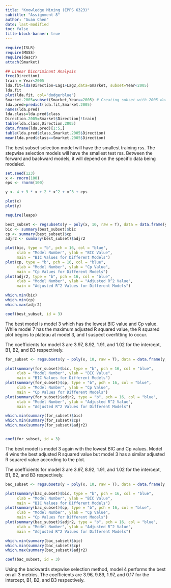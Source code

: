 ```yaml
---
title: "Knowledge Mining (EPPS 6323)"
subtitle: "Assignment 8"
author: "Guan Chen"
date: last-modified
toc: false
title-block-banner: true
---
```


```R
require(ISLR)
require(MASS)
require(descr)
attach(Smarket)

## Linear Discriminant Analysis
freq(Direction)
train = Year<2005
lda.fit=lda(Direction~Lag1+Lag2,data=Smarket, subset=Year<2005)
lda.fit
plot(lda.fit, col="dodgerblue")
Smarket.2005=subset(Smarket,Year==2005) # Creating subset with 2005 data for prediction
lda.pred=predict(lda.fit,Smarket.2005)
names(lda.pred)
lda.class=lda.pred$class
Direction.2005=Smarket$Direction[!train] 
table(lda.class,Direction.2005) 
data.frame(lda.pred)[1:5,]
table(lda.pred$class,Smarket.2005$Direction)
mean(lda.pred$class==Smarket.2005$Direction)


```

The best subset selection model will have the smallest training rss.
The stepwise selection models will have the smallest test rss. Between the forward and backward models, it will depend on the specific data being modeled. 

```R
set.seed(123)
x <- rnorm(100)
eps <- rnorm(100)

y <- 4 + 9 * x + 2 * x^2 + x^3 + eps

plot(x)
plot(y)

require(leaps)

best_subset <- regsubsets(y ~ poly(x, 10, raw = T), data = data.frame(y,x, nvmax = 10))
bic <- summary(best_subset)$bic
cp <- summary(best_subset)$cp
adjr2 <- summary(best_subset)$adjr2

plot(bic, type = "b", pch = 16, col = "blue", 
     xlab = "Model Number", ylab = "BIC Value", 
     main = "BIC Values for Different Models")
plot(cp, type = "b", pch = 16, col = "blue", 
     xlab = "Model Number", ylab = "Cp Value", 
     main = "Cp Values for Different Models")
plot(adjr2, type = "b", pch = 16, col = "blue", 
     xlab = "Model Number", ylab = "Adjusted R^2 Value", 
     main = "Adjusted R^2 Values for Different Models")

which.min(bic)
which.min(cp)
which.max(adjr2)

coef(best_subset, id = 3)
```
The best model is model 3 which has the lowest BIC value and Cp value. While model 7 has the maximum adjusted R squared value, the R squared plot begins to plateau at model 3, and I suspect overfitting to occur. 

The coefficients for model 3 are 3.97, 8.92, 1.91, and 1.02 for the intercept, B1, B2, and B3 respectively.

```R
for_subset <- regsubsets(y ~ poly(x, 10, raw = T), data = data.frame(y,x, nvmax = 10), method = "forward")

plot(summary(for_subset)$bic, type = "b", pch = 16, col = "blue", 
     xlab = "Model Number", ylab = "BIC Value", 
     main = "BIC Values for Different Models")
plot(summary(for_subset)$cp, type = "b", pch = 16, col = "blue", 
     xlab = "Model Number", ylab = "Cp Value", 
     main = "Cp Values for Different Models")
plot(summary(for_subset)$adjr2, type = "b", pch = 16, col = "blue", 
     xlab = "Model Number", ylab = "Adjusted R^2 Value", 
     main = "Adjusted R^2 Values for Different Models")

which.min(summary(for_subset)$bic)
which.min(summary(for_subset)$cp)
which.max(summary(for_subset)$adjr2)


coef(for_subset, id = 3)
```

The best model is model 3 again with the lowest BIC and Cp values. Model 4 wins the best adjusted R squared value but model 3 has a similar adjusted R squared value according to the plot. 

The coefficients for model 3 are 3.97, 8.92, 1.91, and 1.02 for the intercept, B1, B2, and B3 respectively. 



```R
bac_subset <- regsubsets(y ~ poly(x, 10, raw = T), data = data.frame(y,x, nvmax = 10), method = "backward")

plot(summary(bac_subset)$bic, type = "b", pch = 16, col = "blue", 
     xlab = "Model Number", ylab = "BIC Value", 
     main = "BIC Values for Different Models")
plot(summary(bac_subset)$cp, type = "b", pch = 16, col = "blue", 
     xlab = "Model Number", ylab = "Cp Value", 
     main = "Cp Values for Different Models")
plot(summary(bac_subset)$adjr2, type = "b", pch = 16, col = "blue", 
     xlab = "Model Number", ylab = "Adjusted R^2 Value", 
     main = "Adjusted R^2 Values for Different Models")

which.min(summary(bac_subset)$bic)
which.min(summary(bac_subset)$cp)
which.max(summary(bac_subset)$adjr2)

coef(bac_subset, id = 3)
```

Using the backwards stepwise selection method, model 4 performs the best on all 3 metrics. The coefficients are 3.96, 9.89, 1.97, and 0.17 for the intercept, B1, B2, and B3 respectively. 

